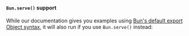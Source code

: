 
#### `Bun.serve()` support

While our documentation gives you examples using [Bun's default export Object
syntax](https://bun.sh/docs/api/http#object-syntax), it will also run if you
use `Bun.serve()` instead:

<Code code={Step3ServeTS} lang="ts" title="/index.ts" />
